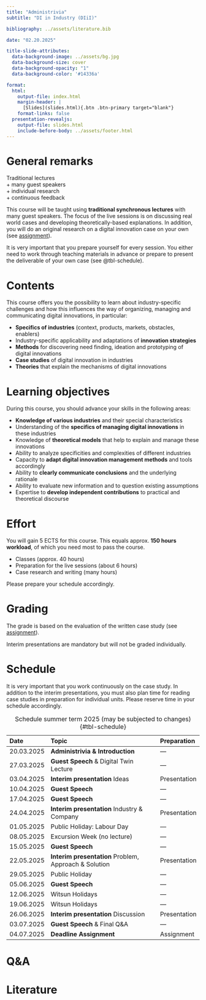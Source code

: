 ```yaml
---
title: "Administrivia"  
subtitle: "DI in Industry (DIiI)"

bibliography: ../assets/literature.bib

date: "02.20.2025"

title-slide-attributes:
  data-background-image: ../assets/bg.jpg
  data-background-size: cover
  data-background-opacity: "1"
  data-background-color: '#14336a'

format: 
  html:
    output-file: index.html
    margin-header: | 
      [Slides](slides.html){.btn .btn-primary target="blank"}
    format-links: false       
  presentation-revealjs:
    output-file: slides.html
    include-before-body: ../assets/footer.html
---
```


# General remarks

:::html-hidden
:::large
[Traditional lectures]{.fragment}    
[+ many guest speakers]{.fragment}     
[+ individual research]{.fragment}       
[+ continuous feedback]{.fragment}
:::
:::

:::notes
This course will be taught using **traditional synchronous lectures** with many guest speakers. The focus of the live sessions is on discussing real world cases and developing theoretically-based explanations. In addition, you will do an original research on a digital innovation case on your own (see [assignment](../assignment/)).

It is very important that you prepare yourself for every session. You either need to work through teaching materials in advance or prepare to present the deliverable of your own case (see @tbl-schedule).
:::

# Contents

This course offers you the possibility to learn about industry-specific challenges and how this influences the way of organizing, managing and communicating digital innovations, in particular:

:::{.incremental}
- __Specifics of industries__ (context, products, markets, obstacles, enablers)
- Industry-specific applicability and adaptations of __innovation strategies__
- __Methods__ for discovering need finding, ideation and prototyping of digital innovations
- __Case studies__ of digital innovation in industries
- __Theories__ that explain the mechanisms of digital innovations
:::

# Learning objectives

During this course, you should advance your skills in the following areas:

::: {.incremental}
- __Knowledge of various industries__ and their special characteristics 
- Understanding of the __specifics of managing digital innovations__ in these industries 
- Knowledge of __theoretical models__ that help to explain and manage these innovations
- Ability to analyze specificities and complexities of different industries 
- Capacity to __adapt digital innovation management methods__ and tools accordingly
- Ability to __clearly communicate conclusions__ and the underlying rationale
- Ability to evaluate new information and to question existing assumptions
- Expertise to __develop independent contributions__ to practical and theoretical discourse
:::

# Effort

You will gain 5 ECTS for this course. This equals approx. __150 hours workload__, of which you need most to pass the course.

::: {.incremental}
- Classes (approx. 40 hours)
- Preparation for the live sessions (about 6 hours)
- Case research and writing (many hours)
:::

::: {.fragment}
Please prepare your schedule accordingly.
:::

# Grading

The grade is based on the evaluation of the written case study (see [assignment](../assignment/)).

Interim presentations are mandatory but will not be graded individually.

# Schedule {.scrollable .smaller}

:::notes
It is very important that you work continuously on the case study. In addition to the interim presentations, you must also plan time for reading case studies in preparation for individual units. Please reserve time in your schedule accordingly.
:::

::: {.column-page-right}

| Date       | Topic                                                  | Preparation      |
|:-----------|:-------------------------------------------------------|:-----------------|
| 20.03.2025 | **Administrivia & Introduction**                       | —
| 27.03.2025 | **Guest Speech** & Digital Twin Lecture                | —
| 03.04.2025 | **Interim presentation** Ideas                         | Presentation
| 10.04.2025 | **Guest Speech**                                       | —
| 17.04.2025 | **Guest Speech**                                       | —
| 24.04.2025 | **Interim presentation** Industry & Company            | Presentation
| 01.05.2025 | Public Holiday: Labour Day                             | —
| 08.05.2025 | Excursion Week (no lecture)                            | —
| 15.05.2025 | **Guest Speech**                                       | —
| 22.05.2025 | **Interim presentation** Problem, Approach & Solution  | Presentation
| 29.05.2025 | Public Holiday                                         | —
| 05.06.2025 | **Guest Speech**                                       | — 
| 12.06.2025 | Witsun Holidays                                        | —
| 19.06.2025 | Witsun Holidays                                        | —
| 26.06.2025 | **Interim presentation** Discussion                    | Presentation
| 03.07.2025 | **Guest Speech** & Final Q&A                           | —
| 04.07.2025 | **Deadline Assignment**                                | Assignment

: Schedule summer term 2025 (may be subjected to changes) {#tbl-schedule}

:::

# Q&A {.html-hidden .unlisted .vertical-center background-color="#00050b" background-image="../assets/bg.jpg"}

# Literature
::: {#refs}
:::
